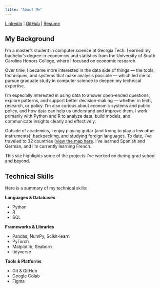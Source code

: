 ```yaml
---
title: "About Me"
---
```


<i class="fa-brands fa-linkedin"></i> [LinkedIn](https://linkedin.com/in/christopher-hynes) |
<i class="fa-brands fa-github"></i> [GitHub](https://github.com/hynesc) |
<i class="fa-solid fa-file-pdf"></i> [Resume](assets/resume.pdf)

## My Background

I’m a master’s student in computer science at Georgia Tech. I earned my bachelor’s degree in economics and statistics from the University of South Carolina Honors College, where I focused on economic research.

Over time, I became more interested in the data side of things — the tools, techniques, and systems that make analysis possible — which led me to pursue graduate study in computer science to deepen my technical expertise.

I’m especially interested in using data to answer open-ended questions, explore patterns, and support better decision-making — whether in tech, research, or policy. I’m also curious about economic systems and public policy, and how data can help us understand and improve them. I work primarily with Python and R to analyze data, build models, and communicate insights clearly and effectively.

Outside of academics, I enjoy playing guitar (and trying to play a few other instruments), backpacking, and studying foreign languages. To date, I've traveled to 32 countries ([view the map here](assets/been.jpeg). I’ve learned Spanish and German, and I’m currently learning French.

This site highlights some of the projects I’ve worked on during grad school and beyond.

## Technical Skills

Here is a summary of my technical skills:

**Languages & Databases**

* Python
* R
* SQL

**Frameworks & Libraries**

* Pandas, NumPy, Scikit-learn
* PyTorch
* Matplotlib, Seaborn
* tidyverse

**Tools & Platforms**

* Git & GitHub
* Google Colab
* Figma
